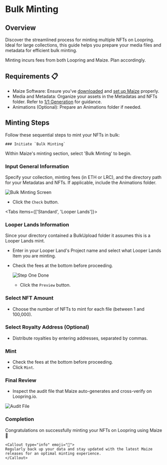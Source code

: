 
# Bulk Minting 

## Overview

Discover the streamlined process for minting multiple NFTs on Loopring. Ideal for large collections, this guide helps you prepare your media files and metadata for efficient bulk minting.

<Callout type="warning" emoji="📣">
Minting incurs fees from both Loopring and Maize. Plan accordingly.
</Callout>

## Requirements 📋

- Maize Software: Ensure you've [downloaded](../download-maize) and [set up Maize](../setup-maize) properly.
- Media and Metadata: Organize your assets in the Metadatas and NFTs folder. Refer to [1/1 Generation](../one-of-one-creation) for guidance.
- Animations (Optional): Prepare an Animations folder if needed. 

## Minting Steps

Follow these sequential steps to mint your NFTs in bulk:

<Steps>

    ### Initiate `Bulk Minting` 

Within Maize's minting section, select 'Bulk Minting' to begin.

  ### Input General Information

Specify your collection, minting fees (in ETH or LRC), and the directory path for your Metadatas and NFTs. If applicable, include the Animations folder.

  ![Bulk Minting Screen](/images/tutorials/bulkMinting/mintScreen.png)

  - Click the `Check` button.

<Tabs items={['Standard', 'Looper Lands']}>
<Tab>

</Tab>

<Tab>

### Looper Lands Information

Since your directory contained a BulkUpload folder it assumes this is a Looper Lands mint. 

- Enter in your Looper Land's Project name and select what Looper Lands Item you are minting.
- Check the fees at the bottom before proceeding.

  ![Step One Done](/images/tutorials/bulkMinting/looperLands.png)

  - Click the `Preview` button.

</Tab>
</Tabs>

### Select NFT Amount
- Choose the number of NFTs to mint for each file (between 1 and 100,000).

### Select Royalty Address (Optional)
- Distribute royalties by entering addresses, separated by commas.

### Mint
- Check the fees at the bottom before proceeding.
- Click `Mint`.

### Final Review

- Inspect the audit file that Maize auto-generates and cross-verify on Loopring.io.

![Audit File](/images/tutorials/bulkMinting/Audit.png)

  ### Completion

Congratulations on successfully minting your NFTs on Loopring using Maize 🎉

    <Callout type="info" emoji="📘">
    Regularly back up your data and stay updated with the latest Maize releases for an optimal minting experience.
    </Callout>

</Steps>